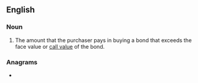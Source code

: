 ==English==

===Noun===
{{en-noun}}

# {{lb|en|finance}} The amount that the purchaser pays in buying a bond that exceeds the face value or [[call value]] of the bond.

===Anagrams===
* {{anagrams|en|a=bdeimmnopru|Premium Bond}}